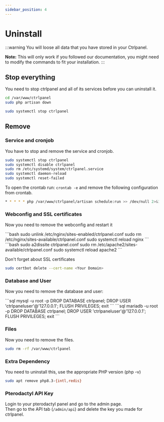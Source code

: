 ```yaml
---
sidebar_position: 4
---
```



# Uninstall

:::warning
You will loose all data that you have stored in your Ctrlpanel.

**Note:** This will only work if you followed our documentation, you might need to modify the commands to fit your installation.
:::

## Stop everything

You need to stop ctrlpanel and all of its services before you can uninstall it.

```bash
cd /var/www/ctrlpanel
sudo php artisan down

sudo systemctl stop ctrlpanel
```

## Remove

### Service and cronjob

You have to stop and remove the service and cronjob.

```bash
sudo systemctl stop ctrlpanel
sudo systemctl disable ctrlpanel
sudo rm /etc/systemd/system/ctrlpanel.service
sudo systemctl daemon-reload
sudo systemctl reset-failed
```

To open the crontab run: `crontab -e` and remove the following configuration from crontab.

```bash
* * * * * php /var/www/ctrlpanel/artisan schedule:run >> /dev/null 2>&1
```

### Webconfig and SSL certificates

Now you need to remove the webconfig and restart it

<Tabs groupId="webserver">
  <TabItem value="Nginx" label="Nginx" >
    ```bash
    sudo unlink /etc/nginx/sites-enabled/ctrlpanel.conf
    sudo rm /etc/nginx/sites-available/ctrlpanel.conf
    sudo systemctl reload nginx
    ```
  </TabItem>
  <TabItem value="Apache" label="Apache">
    ```bash
    sudo a2dissite ctrlpanel.conf
    sudo rm /etc/apache2/sites-available/ctrlpanel.conf
    sudo systemctl reload apache2
    ```
  </TabItem>
</Tabs>

Don't forget about SSL certificates

```bash
sudo certbot delete --cert-name <Your Domain>
```

### Database and User

Now you need to remove the database and user:

<Tabs groupId="db">
  <TabItem value="MySQL" label="MySQL" >
    ```sql
    mysql -u root -p
    DROP DATABASE ctrlpanel;
    DROP USER 'ctrlpaneluser'@'127.0.0.1';
    FLUSH PRIVILEGES;
    exit
    ```
  </TabItem>
  <TabItem value="MariaDB" label="MariaDB">
    ```sql
    mariadb -u root -p
    DROP DATABASE ctrlpanel;
    DROP USER 'ctrlpaneluser'@'127.0.0.1';
    FLUSH PRIVILEGES;
    exit
    ```
  </TabItem>
</Tabs>

### Files

Now you need to remove the files.

```bash
sudo rm -rf /var/www/ctrlpanel
```

### Extra Dependency

You need to uninstall this, use the appropriate PHP version (php -v)

```bash
sudo apt remove php8.3-{intl,redis}
```

### Pterodactyl API Key

Login to your pterodactyl panel and go to the admin page.  
Then go to the API tab (`/admin/api`) and delete the key you made for ctrlpanel.
